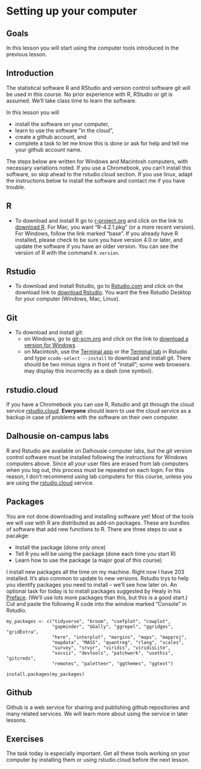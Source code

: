 # Setting up your computer {#setup}

## Goals

In this lesson you will start using the computer tools introduced in the previous lesson.

## Introduction

The statistical software R and RStudio and version control software git will be used in this course. No prior experience with
R, RStudio or git is assumed. We'll take class time to learn the software.

In this lesson you will 

* install the software on your computer, 
* learn to use the software "in the cloud",
* create a github account, and
* complete a task to let me know this is done or ask for help and tell me your github account name.

The steps below are written for Windows and Macintosh computers, with necessary variations noted.
If you use a Chromebook, you can't install this software, so skip ahead to the rstudio.cloud section. 
If you use linux, adapt the instructions below to install the software and contact me if you have trouble.

## R

* To download and install R go to [r-project.org](https://www.r-project.org/) and click on the link to [download R](https://cloud.r-project.org/). For Mac, you want "R-4.2.1.pkg" (or a more recent version). For Windows, follow the link marked "base". If you already have R installed, please check to be sure you have version 4.0 or later, and update the software if you have an older version. You can see the version of R with the command `R.version`.

## Rstudio

* To download and install Rstudio, go to [Rstudio.com](https://www.rstudio.com/) and click on the download link to [download Rstudio](https://rstudio.com/products/rstudio/download/). You want the free Rstudio Desktop for your computer (Windows, Mac, Linux).

## Git

* To download and install git: 
  * on Windows, go to [git-scm.org](https://git-scm.org) and click on the link to [download a version for Windows](https://git-scm.com/download/win)
  * on Macintosh, use the [Terminal app](https://www.dummies.com/computers/macs/mac-operating-systems/unix-terminal-application-on-your-macbook/) or the [Terminal tab](https://support.rstudio.com/hc/en-us/articles/115010737148-Using-the-RStudio-Terminal-in-the-RStudio-IDE) in Rstudio and type `xcode-select --install` to download and install git. There should be two minus signs in front of "install"; some web browsers may display this incorrectly as a dash (one symbol).

## rstudio.cloud

If you have a Chromebook you can use R, Rstudio and git through the cloud service [rstudio.cloud](https://rstudio.cloud/). **Everyone** should learn to use the cloud service as a backup in case of problems with the software on their own computer.

## Dalhousie on-campus labs

R and Rstudio are available on Dalhousie computer labs, but the git version control software must be installed following the instructions for Windows computers above. Since all your user files are erased from lab computers when you log out, this process must be repeated on each login. For this reason, I don't recommend using lab computers for this course, unless you are using the [rstudio.cloud](https://rstudio.cloud/) service.

## Packages

You are not done downloading and installing software yet! Most of the tools we will use with R are distributed as add-on packages. These are bundles of software that add new functions to R. There are three steps to use a pacakge:

* Install the package (done only once)
* Tell R you will be using the package (done each time you start R)
* Learn how to use the package (a major goal of this course)

I install new packages all the time on my machine. Right now I have 203 installed. It's also common to update to new versions. Rstudio trys to help you identify packages you need to install -- we'll see how later on. An optional task for today is to install packages suggested by Healy in his [Preface](https://socviz.co/index.html#install). (We'll use lots more packages than this, but this is a good start.) Cut and paste the following R code into the window marked "Console" in Rstudio.

```
my_packages <- c("tidyverse", "broom", "coefplot", "cowplot",
                 "gapminder", "GGally", "ggrepel", "ggridges", "gridExtra",
                 "here", "interplot", "margins", "maps", "mapproj",
                 "mapdata", "MASS", "quantreg", "rlang", "scales",
                 "survey", "srvyr", "viridis", "viridisLite", 
                 "socviz", "devtools", "patchwork", "usethis", "gitcreds",
                 "remotes", "paletteer", "ggthemes", "ggtext")

install.packages(my_packages)
```

## Github

Github is a web service for sharing and publishing github repositories and many related services. We will learn more about using the service in later lessons.

## Exercises

The task today is especially important. Get all these tools working on your computer by installing them or using rstudio.cloud before the next lesson.


